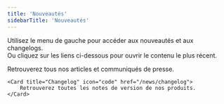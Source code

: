 ```yaml
---
title: 'Nouveautés'
sidebarTitle: 'Nouveautés'
---
```


Utilisez le menu de gauche pour accéder aux nouveautés et aux changelogs.\
Ou cliquez sur les liens ci-dessous pour ouvrir le contenu le plus récent.

<CardGroup cols={2}>
    <Card title="Articles" icon="book" href="/news/post">
        Retrouverez tous nos articles et communiqués de presse.
    </Card>

    <Card title="Changelog" icon="code" href="/news/changelog">
        Retrouverez toutes les notes de version de nos produits.
    </Card>

</CardGroup>
